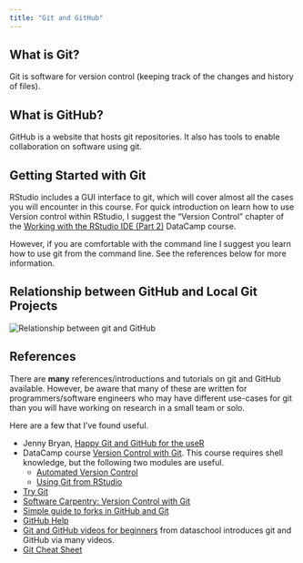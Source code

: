 ```yaml
---
title: "Git and GitHub"
---
```


## What is Git? 

Git is software for version control (keeping track of the changes and history of files).

## What is GitHub? 

GitHub is a website that hosts git repositories. It also has tools to enable
collaboration on software using git.

## Getting Started with Git

RStudio includes a GUI interface to git, which will cover almost all the cases you will encounter in this course.
For quick introduction on  learn how to use Version control within RStudio, I suggest the "Version Control" chapter of the [Working with the RStudio IDE (Part 2)](https://www.datacamp.com/courses/working-with-the-rstudio-ide-part-2) DataCamp course.

However, if you are comfortable with the command line I suggest you learn how
to use git from the command line. See the references below for more information.

## Relationship between GitHub and Local Git Projects

<img alt="Relationship between git and GitHub" src="../../img/github-diagram.svg">

## References

There are **many** references/introductions and tutorials on git and GitHub available. 
However, be aware that many of these are written for programmers/software engineers who may have different use-cases for git than you will have working on research in a small team or solo.

Here are a few that I've found useful.

- Jenny Bryan, [Happy Git and GitHub for the useR](http://happygitwithr.com/)
-   DataCamp course [Version Control with Git](http://swcarpentry.github.io/git-novice/). This course requires shell knowledge, but the following two modules are useful.
    - [Automated Version Control](http://swcarpentry.github.io/git-novice/01-basics/)
    - [Using Git from RStudio](http://swcarpentry.github.io/git-novice/14-supplemental-rstudio/)
    
- [Try Git](https://try.github.io/levels/1/challenges/1)
- [Software Carpentry: Version Control with Git](http://swcarpentry.github.io/git-novice/)
- [Simple guide to forks in GitHub and Git](http://www.dataschool.io/simple-guide-to-forks-in-github-and-git/)
- [GitHub Help](https://help.github.com/)
- [Git and GitHub videos for beginners](http://www.dataschool.io/git-and-github-videos-for-beginners/) from dataschool introduces git and GitHub via many videos.
- [Git Cheat Sheet](https://www.git-tower.com/blog/git-cheat-sheet/)
